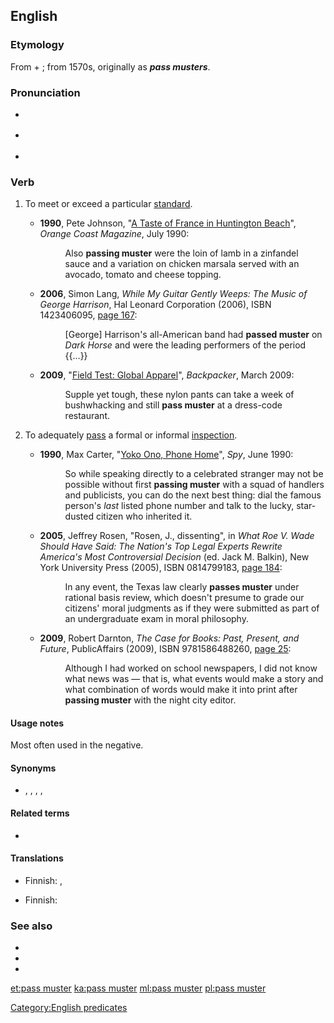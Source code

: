 ==English==
{{was wotd|2012|December|9}}
{{was wotd|2014|December|9}}

===Etymology===
From {{m|en|pass||to undergo successfully}} + {{m|en|muster||military assemblage or review}}; from 1570s, originally as '''''pass musters'''''.

===Pronunciation===
* {{a|UK}} {{IPA|/ˌpæs ˈmʌst.ə/|lang=en}}
* {{a|US}} {{IPA|/ˌpæs ˈmʌs.tɚ/|lang=en}}
* {{audio|En-us-pass muster.ogg|Audio (US)|lang=en}}

===Verb===
{{en-verb|head=[[pass]] [[muster]]|passes muster|passing muster|passed muster}}

# {{label|en|idiomatic}} To meet or exceed a particular [[standard]].
#: {{ux|en|To get a raise, an employee must '''pass muster''' with the boss.}}
#* '''1990''', Pete Johnson, "[http://books.google.com/books?id=H2EEAAAAMBAJ&pg=PA230 A Taste of France in Huntington Beach]", ''Orange Coast Magazine'', July 1990:
#*: Also '''passing muster''' were the loin of lamb in a zinfandel sauce and a variation on chicken marsala served with an avocado, tomato and cheese topping.
#* '''2006''', Simon Lang, ''While My Guitar Gently Weeps: The Music of George Harrison'', Hal Leonard Corporation (2006), ISBN 1423406095, [http://books.google.com/books?id=NRoFPFvI1joC&pg=PA167 page 167]:
#*: [George] Harrison's all-American band had '''passed muster''' on ''Dark Horse'' and were the leading performers of the period {{…}}
#* '''2009''', "[http://books.google.com/books?id=bGl2Wt1GG5IC&pg=PA89&dq=%22pass+muster%22 Field Test: Global Apparel]", ''Backpacker'', March 2009:
#*: Supple yet tough, these nylon pants can take a week of bushwhacking and still '''pass muster''' at a dress-code restaurant.
# {{label|en|idiomatic}} To adequately [[pass]] a formal or informal [[inspection]].
#* '''1990''', Max Carter, "[http://books.google.com/books?id=pCfQINJRXRgC&pg=PA46 Yoko Ono, Phone Home]", ''Spy'', June 1990:
#*: So while speaking directly to a celebrated stranger may not be possible without first '''passing muster''' with a squad of handlers and publicists, you can do the next best thing: dial the famous person's ''last'' listed phone number and talk to the lucky, star-dusted citizen who inherited it.
#* '''2005''', Jeffrey Rosen, "Rosen, J., dissenting", in ''What Roe V. Wade Should Have Said: The Nation's Top Legal Experts Rewrite America's Most Controversial Decision'' (ed. Jack M. Balkin), New York University Press (2005), ISBN 0814799183, [http://books.google.com/books?id=Us-277i9ZJYC&pg=PA184&dq=%22passes+muster%22 page 184]:
#*: In any event, the Texas law clearly '''passes muster''' under rational basis review, which doesn't presume to grade our citizens' moral judgments as if they were submitted as part of an undergraduate exam in moral philosophy.
#* '''2009''', Robert Darnton, ''The Case for Books: Past, Present, and Future'', PublicAffairs (2009), ISBN 9781586488260, [http://books.google.com/books?id=KplFSD-VP_QC&pg=PA25&dq=%22passing+muster%22 page 25]:
#*: Although I had worked on school newspapers, I did not know what news was — that is, what events would make a story and what combination of words would make it into print after '''passing muster''' with the night city editor.

====Usage notes====
Most often used in the negative.

====Synonyms====
* {{sense|to meet or exceed a standard}} {{l|en|cut the mustard}}, {{l|en|cut it}}, {{l|en|hack it}}, {{l|en|make the grade}}, {{l|en|measure up}}

====Related terms====
* {{l|en|muster}}

====Translations====
{{trans-top|to meet or exceed a particular standard}}
* Finnish: {{t|fi|mennä läpi}}, {{t|fi|[[läpäistä]] [[testi]]}}
{{trans-mid}}
{{trans-bottom}}

{{trans-top|to pass a formal or informal inspection}}
* Finnish: {{t+|fi|päästä läpi}}
{{trans-mid}}
{{trans-bottom}}

===See also===
* {{l|en|up to snuff}}
* {{l|en|up to par}}
* {{l|en|with flying colors}}

[[Category:English predicates]]

[[et:pass muster]]
[[ka:pass muster]]
[[ml:pass muster]]
[[pl:pass muster]]